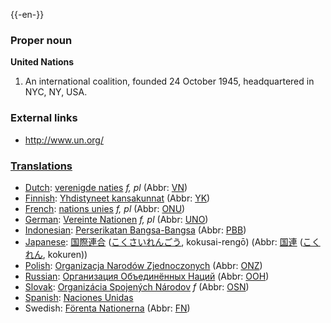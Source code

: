{{wikipedia}}
{{-en-}}

===Proper noun===
'''United Nations'''
#An international coalition, founded 24 October 1945, headquartered in NYC, NY, USA.

===External links===
*[http://www.un.org/ http://www.un.org/]
{{pedialite}}

===[[Translation]]s===
*[[Dutch]]: [[verenigde naties]] ''f, pl'' (Abbr: [[VN]])
*[[Finnish]]: [[Yhdistyneet kansakunnat]] (Abbr: [[YK]])
*[[French]]: [[nations unies]] ''f, pl'' (Abbr: [[ONU]])
*[[German]]: [[Vereinte Nationen]] ''f, pl'' (Abbr: [[UNO]])
*[[Indonesian]]: [[Perserikatan Bangsa-Bangsa]] (Abbr: [[PBB]])
*[[Japanese]]: [[国際連合]] ([[こくさいれんごう]], kokusai-rengō) (Abbr: [[国連]] ([[こくれん]], kokuren))
*[[Polish]]: [[Organizacja Narodów Zjednoczonych]] (Abbr: [[ONZ]])
*[[Russian]]: [[Организация Объединённых Наций]] (Abbr: [[ООН]])
*[[Slovak]]: [[Organizácia Spojených Národov]] ''f'' (Abbr: [[OSN]])
*[[Spanish]]: [[Naciones Unidas]]
*Swedish: [[Förenta Nationerna]] (Abbr: [[FN]])